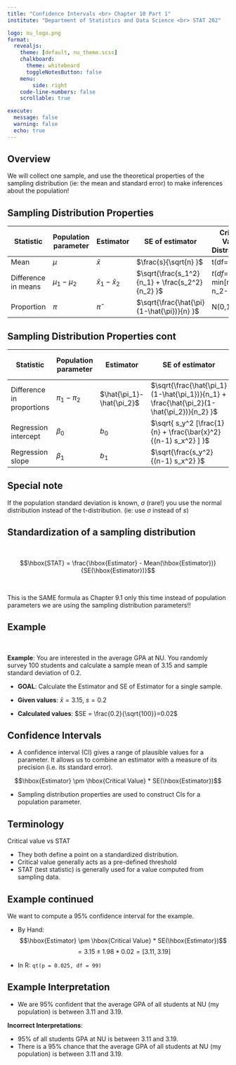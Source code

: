 ```yaml
---
title: "Confidence Intervals <br> Chapter 10 Part 1"
institute: "Department of Statistics and Data Science <br> STAT 202"

logo: nu_logo.png
format: 
  revealjs:
    theme: [default, nu_theme.scss]
    chalkboard:
      theme: whiteboard
      toggleNotesButton: false
    menu:
        side: right
    code-line-numbers: false
    scrollable: true

execute:
  message: false
  warning: false
  echo: true
---
```


## Overview

We will collect one sample, and use the theoretical properties of the sampling distribution (ie: the mean and standard error) to make inferences about the population!

## Sampling Distribution Properties

| Statistic           | Population parameter | Estimator             | SE of estimator                                 | Critical Value Distribution  |
|-------------|-------------|-------------|-------------------|-------------|
| Mean                | $\mu$                | $\bar{x}$             | $\frac{s}{\sqrt{n} }$                           | t(df=n-1)                    |
| Difference in means | $\mu_1-\mu_2$        | $\bar{x}_1-\bar{x}_2$ | $\sqrt{\frac{s_1^2}{n_1} + \frac{s_2^2}{n_2} }$ | $t(df=$ min\[n_1-1, n_2-1\]) |
| Proportion          | $\pi$                | $\hat{\pi}$           | $\sqrt{\frac{\hat{\pi}(1-\hat{\pi})}{n} }$      | N(0,1)                       |

## Sampling Distribution Properties cont

| Statistic                 | Population parameter | Estimator                 | SE of estimator                                                                           | Critical Value Distribution |
|------------|------------|------------|--------------------------|------------|
| Difference in proportions | $\pi_1-\pi_2$        | $\hat{\pi_1}-\hat{\pi_2}$ | $\sqrt{\frac{\hat{\pi_1}(1-\hat{\pi_1})}{n_1} + \frac{\hat{\pi_2}(1-\hat{\pi_2})}{n_2} }$ | N(0,1)                      |
| Regression intercept      | $\beta_0$            | $b_0$                     | $\sqrt{ s_y^2 [\frac{1}{n} + \frac{\bar{x}^2}{(n-1) s_x^2} ] }$                           | t(df=n-2)                   |
| Regression slope          | $\beta_1$            | $b_1$                     | $\sqrt{\frac{s_y^2}{(n-1) s_x^2} }$                                                       | t(df=n-2)                   |

## Special note

If the population standard deviation is known, $\sigma$ (rare!) you use the normal distribution instead of the t-distribution. (ie: use $\sigma$ instead of $s$)

## Standardization of a sampling distribution

 

$$\hbox{STAT} = \frac{\hbox{Estimator} - Mean(\hbox{Estimator})}{SE(\hbox{Estimator})}$$

 

This is the SAME formula as Chapter 9.1 only this time instead of population parameters we are using the sampling distribution parameters!!

## Example

 

**Example**: You are interested in the average GPA at NU. You randomly survey 100 students and calculate a sample mean of 3.15 and sample standard deviation of 0.2.

-   **GOAL**: Calculate the Estimator and SE of Estimator for a single sample.

-   **Given values**: $\bar{x} = 3.15$, $s = 0.2$

-   **Calculated values**: $SE = \frac{0.2}{\sqrt{100}}=0.02$

## Confidence Intervals

-   A confidence interval (CI) gives a range of plausible values for a parameter. It allows us to combine an estimator with a measure of its precision (i.e. its standard error).

$$\hbox{Estimator} \pm \hbox{Critical  Value} * SE(\hbox{Estimator})$$

-   Sampling distribution properties are used to construct CIs for a population parameter.

## Terminology

Critical value vs STAT

-   They both define a point on a standardized distribution.
-   Critical value generally acts as a pre-defined threshold
-   STAT (test statistic) is generally used for a value computed from sampling data.

## Example continued

We want to compute a 95% confidence interval for the example.

-   By Hand: $$\hbox{Estimator} \pm \hbox{Critical  Value} * SE(\hbox{Estimator})$$ $$= 3.15 \pm 1.98*0.02 = [3.11, 3.19]$$

-   In R: `qt(p = 0.025, df = 99)`

## Example Interpretation

-   We are 95% confident that the average GPA of all students at NU (my population) is between 3.11 and 3.19.

**Incorrect Interpretations**:

-   95% of all students GPA at NU is between 3.11 and 3.19.
-   There is a 95% chance that the average GPA of all students at NU (my population) is between 3.11 and 3.19.
